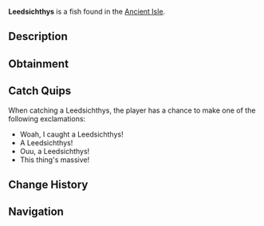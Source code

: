 {{FishInfobox
|image          = Leedsichthys.png
|rarity         = Legendary
|sea            = First Sea
|location       = [[Ancient Isle]]
|sublocation    = 
|sources        = Fishing Rod
|radar_location = 
|prog_speed     = -25
|xp             = 1500
|weather        = Foggy
|time           = Day
|season         = 
|bait           = Squid
|base_weight    = 1100
|base_value     = 2200
|weight_range   = 200
|base_chance    = 0.25
|base_resil     = 30
}}
'''Leedsichthys''' is a {{Rarity|Legendary}} fish found in the [[Ancient Isle]].

== Description ==
{{Description|Leedsichthys is a colossal, plankton-feeding fish from the Jurassic period, approximately 165–150 million years ago. It is one of the largest fish ever to exist, showcasing the diversity of prehistoric marine life.|Bestiary Entry}}

== Obtainment ==
{{Description|Can be found in the waterfalls on the Ancient Isle.|Bestiary Hint}}
{{Fish Availability|
Ancient Isle/Waterfall
|top_rods      = 
Leviathan's Fang Rod\101149.54\894543.84;
Great Rod of Oscar\93587.82\520898.64;
Astralhook Rod\86517.14\542165.68;
Ethereal Prism Rod\86386.77\541031.53;
Seraphic Rod\82410.19\543382.18;
Resourceful Rod\66750.02\442489.22;
Destiny Rod\70012.83\468147.23;
Free Spirit Rod\81394.37\661903.77;
Trident Rod\79953.57\611895.3;
Azure Of Lagoon\78302.43\605440.63;
No-Life Rod\79924.81\591199.59;
Treasure Rod\69852.12\491750.61;
Rod Of The Depths\68122.69\481796.14;
Rod Of The Forgotten Fang\76570.64\531364.24;
Challenger's Rod\76379.24\538115.76;
Blazebringer Rod\68543.28\501293.09;
Rod Of The Exalted One\68029.45\456728.49;
Zeus Rod\64415.54\471104.72;
Verdant Shear Rod\62724.23\474775.51;
Depthseeker Rod\57413.04\439739.36;
Avalanche Rod\51473.04\396132.61;
Volcanic Rod\50226.54\367333.11;
Steady Rod\15880.84\132905.57
|recommended   = Ethereal Prism Rod
}}

== Catch Quips ==
When catching a Leedsichthys, the player has a chance to make one of the following exclamations:
* Woah, I caught a Leedsichthys!
* A Leedsichthys!
* Ouu, a Leedsichthys!
* This thing's massive!

== Change History ==
{{Change History|{{subst:Current Version}}}}

== Navigation ==
{{Fish Navbox|Ancient Isle}}